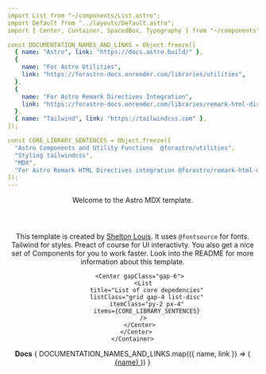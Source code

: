 ```yaml
---
import List from "~/components/List.astro";
import Default from "../layouts/Default.astro";
import { Center, Container, SpacedBox, Typography } from "~/components";

const DOCUMENTATION_NAMES_AND_LINKS = Object.freeze([
  { name: "Astro", link: "https://docs.astro.build/" },
  {
    name: "For Astro Utilities",
    link: "https://forastro-docs.onrender.com/libraries/utilities",
  },
  {
    name: "For Astro Remark Directives Integration",
    link: "https://forastro-docs.onrender.com/libraries/remark-html-directives",
  },
  { name: "Tailwind", link: "https://tailwindcss.com" },
]);

const CORE_LIBRARY_SENTENCES = Object.freeze([
  "Astro Components and Utility Functions  @forastro/utilities",
  "Styling tailwindcss",
  "MDX",
  "For Astro Remark HTML Directives integration @forastro/remark-html-directives-integration",
]);
---
```


<Default title="Welcome to Astro." description="this is good">
  <header class="px-4 py-12">
    <Center>
      <Typography tag={"h1"}>Welcome to the Astro MDX template.</Typography>
    </Center>
  </header>
  <main class="px-2 py-6">
    <Container>
      <Center gapClass="gap-16">
        <Typography tag={"p"}>
          This template is created by <a
            class="p-1"
            href="https://github.com/louiss0">Shelton Louis</a
          >. It uses <code>@fontsource</code> for fonts. Tailwind for styles. Preact
          of course for UI interactivty. You also get a nice set of Components for
          you to work faster. Look into the README for more information about this
          template.
        </Typography>

        <Center gapClass="gap-6">
          <List
            title="List of core depedencies"
            listClass="grid gap-4 list-disc"
            itemClass="py-2 px-4"
            items={CORE_LIBRARY_SENTENCES}
          />
        </Center>
      </Center>
    </Container>
  </main>
  <footer class="px-20 py-6">
    <Center gapClass="gap-2">
      <strong class="text-lg"> Docs</strong>
      <SpacedBox gapClass="gap-4">
        {
          DOCUMENTATION_NAMES_AND_LINKS.map(({ name, link }) => (
            <a class="px-3 py-1" href={link}>
              {name}
            </a>
          ))
        }
      </SpacedBox>
    </Center>
  </footer>
</Default>
